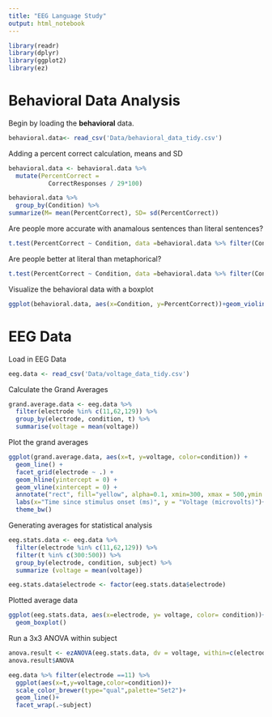 ```yaml
---
title: "EEG Language Study"
output: html_notebook
---
```

```r
library(readr)
library(dplyr)
library(ggplot2)
library(ez)

```
# Behavioral Data Analysis
Begin by loading the **behavioral** data.
```r
behavioral.data<- read_csv('Data/behavioral_data_tidy.csv')
```
Adding a percent correct calculation, means and SD

```r
behavioral.data <- behavioral.data %>%
  mutate(PercentCorrect =
           CorrectResponses / 29*100)

behavioral.data %>%
  group_by(Condition) %>%
summarize(M= mean(PercentCorrect), SD= sd(PercentCorrect))

```

Are people more accurate with anamalous sentences than literal sentences?

```r
t.test(PercentCorrect ~ Condition, data =behavioral.data %>% filter(Condition %in% c("Anomalous", "Literal")), paired = TRUE)
```

Are people better at literal than metaphorical?

```r
t.test(PercentCorrect ~ Condition, data =behavioral.data %>% filter(Condition %in% c("Literal", "Metaphorical")), paired = TRUE)
```

Visualize the behavioral data with a boxplot

```r
ggplot(behavioral.data, aes(x=Condition, y=PercentCorrect))+geom_violin() + geom_jitter()

```
# EEG Data
Load in EEG Data

```r
eeg.data <- read_csv('Data/voltage_data_tidy.csv')
```

Calculate the Grand Averages

```r
grand.average.data <- eeg.data %>%
  filter(electrode %in% c(11,62,129)) %>%
  group_by(electrode, condition, t) %>%
  summarise(voltage = mean(voltage))
```
Plot the grand averages
```r
ggplot(grand.average.data, aes(x=t, y=voltage, color=condition)) +
  geom_line() +
  facet_grid(electrode ~ .) +
  geom_hline(yintercept = 0) +
  geom_vline(xintercept = 0) +
  annotate("rect", fill="yellow", alpha=0.1, xmin=300, xmax = 500,ymin = -1.5, ymax=4) +
  labs(x="Time since stimulus onset (ms)", y = "Voltage (microvolts)")+
  theme_bw()
```

Generating averages for statistical analysis
```r
eeg.stats.data <- eeg.data %>%
  filter(electrode %in% c(11,62,129)) %>%
  filter(t %in% c(300:500)) %>%
  group_by(electrode, condition, subject) %>%
  summarize (voltage = mean(voltage))

eeg.stats.data$electrode <- factor(eeg.stats.data$electrode)
```
Plotted average data

```r
ggplot(eeg.stats.data, aes(x=electrode, y= voltage, color= condition))+
  geom_boxplot()
```
Run a 3x3 ANOVA within subject

```r
anova.result <- ezANOVA(eeg.stats.data, dv = voltage, within=c(electrode, condition), wid=subject)
anova.result$ANOVA
```
```r
eeg.data %>% filter(electrode ==11) %>%
  ggplot(aes(x=t,y=voltage,color=condition))+
  scale_color_brewer(type="qual",palette="Set2")+
  geom_line()+
  facet_wrap(.~subject)
```